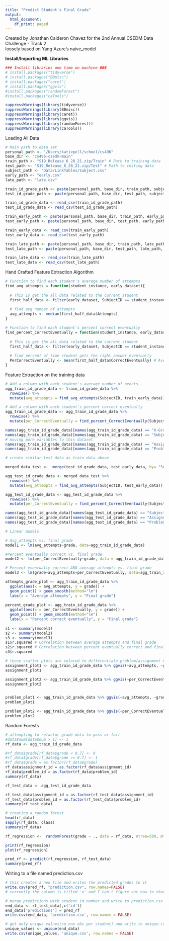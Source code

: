 ```yaml
---
title: "Predict Student's Final Grade"
output:
  html_document:
    df_print: paged
---
```


<p>
Created by Jonathan Calderon Chavez for the 2nd Annual CSEDM Data Challenge - Track 2 <br> loosely based on Yang Azure's naive_model
</p>

<p>
<b> Install/Importing ML Libraries </b>
</p>

```r
### Install libraries one time on machine ###
# install.packages("tidyverse")
# install.packages("BBmisc")
# install.packages("caret")
# install.packages("ggvis")
#install.packages("randomForest")
#install.packages("caTools")
```

```r
suppressWarnings(library(tidyverse))
suppressWarnings(library(BBmisc))
suppressWarnings(library(caret))
suppressWarnings(library(ggvis))
suppressWarnings(library(randomForest))
suppressWarnings(library(caTools))
```
<p>
Loading All Data
</P>

```r
# Main path to data set
personal_path <- "/Users/katiepell/school/cs496"
base_dir <- "cs496-csedm-main"
train_path <- "S19_Release_6_28_21.zip/Train" # Path to training data
test_path <- "S19_Release_6_28_21.zip/Test" # Path to testing data
subject_path <- "Data/LinkTables/Subject.csv"
early_path <- "early.csv"
late_path <- "late.csv"

train_id_grade_path <- paste(personal_path, base_dir, train_path, subject_path, sep="/")
test_id_grade_path <- paste(personal_path, base_dir, test_path, subject_path, sep="/")

train_id_grade_data <- read_csv(train_id_grade_path)
test_id_grade_data <- read_csv(test_id_grade_path)

train_early_path <- paste(personal_path, base_dir, train_path, early_path, sep = "/")
test_early_path <- paste(personal_path, base_dir, test_path, early_path, sep = "/")

train_early_data <- read_csv(train_early_path)
test_early_data <- read_csv(test_early_path)

train_late_path <- paste(personal_path, base_dir, train_path, late_path, sep = "/")
test_late_path <- paste(personal_path, base_dir, test_path, late_path, sep = "/")

train_late_data <- read_csv(train_late_path)
test_late_data <- read_csv(test_late_path)

```

<p>
Hand Crafted Feature Extraction Algorithm
</p>

```r
# Function to find each student's average number of attempts
find_avg_attempts = function(student_instance, early_dataset){
  
  # This is get the all data related to the current student
  first_half_data <- filter(early_dataset, SubjectID == student_instance)
  
  # find avg number of attempts
  avg_attempts <- median(first_half_data$Attempts)
}
```

```r
# Function to find each student's percent correct eventually
find_percent_CorrectEventually = function(student_instance, early_dataset){
  
  # This is get the all data related to the current student
  first_half_data <- filter(early_dataset, SubjectID == student_instance) # All of this student's problem entries from the the early part of the semester
  
  # find percent of time student gets the right answer eventually
  PerCorrectEventually <- mean(first_half_data$CorrectEventually) # Average number correct for all of this student's problems that are attempted
}

```

<p>
Feature Extraction on the training data
</p>

```r
# Add a column with each student's average number of events
agg_train_id_grade_data <- train_id_grade_data %>%
  rowwise() %>%
  mutate(avg_attempts = find_avg_attempts(SubjectID, train_early_data))

# Add a column with each student's percent correct eventually
agg_train_id_grade_data <- agg_train_id_grade_data %>%
  rowwise() %>%
  mutate(per_CorrectEventually = find_percent_CorrectEventually(SubjectID, train_early_data))

names(agg_train_id_grade_data)[names(agg_train_id_grade_data) == "X-Grade"] <- "grade"
names(agg_train_id_grade_data)[names(agg_train_id_grade_data) == "SubjectID"] <- "id"
# moving more variables to this dataset
names(agg_train_id_grade_data)[names(agg_train_id_grade_data) == "AssignmentID"] <- "assignment_id"
names(agg_train_id_grade_data)[names(agg_train_id_grade_data) == "ProblemID"] <- "problem_id"

```

```r
# create similar test data as train data above

merged_data_test <-  merge(test_id_grade_data, test_early_data, by= "SubjectID")

agg_test_id_grade_data <- merged_data_test %>%
  rowwise() %>%
  mutate(avg_attempts = find_avg_attempts(SubjectID, test_early_data))

agg_test_id_grade_data <- agg_test_id_grade_data %>%
  rowwise() %>%
  mutate(per_CorrectEventually = find_percent_CorrectEventually(SubjectID, test_early_data))

names(agg_test_id_grade_data)[names(agg_test_id_grade_data) == "SubjectID"] <- "id"
names(agg_test_id_grade_data)[names(agg_test_id_grade_data) == "AssignmentID"] <- "assignment_id"
names(agg_test_id_grade_data)[names(agg_test_id_grade_data) == "ProblemID"] <- "problem_id"

```


```r
# Linear models

# Avg_attempts vs. final grade
model1 <- lm(avg_attempts~grade, data=agg_train_id_grade_data)

#Percent eventually correct vs. final grade
model2 <- lm(per_CorrectEventually~grade, data = agg_train_id_grade_data)

# Percent eventually correct AND average attempts vs. final grade
model3 <- lm(grade~avg_attempts+per_CorrectEventually, data=agg_train_id_grade_data)

attempts_grade_plot <- agg_train_id_grade_data %>% 
  ggplot(aes(x = avg_attempts, y = grade)) +
  geom_point() + geom_smooth(method="lm")
  labs(x = "Average attempts", y = "Final grade")
  
percent_grade_plot <- agg_train_id_grade_data %>% 
  ggplot(aes(x = per_CorrectEventually, y = grade)) +
  geom_point() + geom_smooth(method="lm")
  labs(x = "Percent correct eventually", y = "Final grade")
  
s1 <- summary(model1)
s2 <- summary(model2)
s3 <- summary(model3)
s1$r.squared # Correlation between average attempts and final grade
s2$r.squared # Correlation between percent eventually correct and final grade
s3$r.squared

```
```r
# these scatter plots are colored to differentiate problem/assignment number
assignment_plot1 <- agg_train_id_grade_data %>% ggvis(~avg_attempts, ~grade, fill = ~assignment_id) %>% layer_points()
assignment_plot1

assignment_plot2 <- agg_train_id_grade_data %>% ggvis(~per_CorrectEventually, ~grade, fill = ~assignment_id) %>% layer_points()
assignment_plot2


problem_plot1 <- agg_train_id_grade_data %>% ggvis(~avg_attempts, ~grade, fill = ~problem_id) %>% layer_points()
problem_plot1

problem_plot2 <- agg_train_id_grade_data %>% ggvis(~per_CorrectEventually, ~grade, fill = ~problem_id) %>% layer_points()
problem_plot2
```


Random Forests
```r

# attempting to refactor grade data to pass or fail
#data$num[data$num > 1] <- 1
rf_data <- agg_train_id_grade_data

#rf_data$grade[rf_data$grade < 0.7] <- 0
#rf_data$grade[rf_data$grade >= 0.7] <- 1
#rf_data$grade = as.factor(rf_data$grade)
rf_data$assignment_id = as.factor(rf_data$assignment_id)
rf_data$problem_id = as.factor(rf_data$problem_id)
summary(rf_data)

```

```r
rf_test_data <- agg_test_id_grade_data

rf_test_data$assignment_id = as.factor(rf_test_data$assignment_id)
rf_test_data$problem_id = as.factor(rf_test_data$problem_id)
summary(rf_test_data)
```

```r
# creating a random forest
head(rf_data)
sapply(rf_data, class)
summary(rf_data)
```
```r
rf_regression <-  randomForest(grade ~ ., data = rf_data, ntree=500, mtry = 8, importance = TRUE, na.action = na.omit)

print(rf_regression)
plot(rf_regression)

```

```r
pred_rf <- predict(rf_regression, rf_test_data)
summary(pred_rf)
```
Writing to a file named prediction.csv
```r
# this creates a new file and writes the predicted grades to it
write.csv(pred_rf, "prediction.csv", row.names=FALSE)
# currently the column is titled 'x' and I can't figure out how to change that

```

```r
# merge predictions with student id number and write to prediction.csv
end_data <- rf_test_data[,c('id')]
end_data['predictions'] = pred_rf
write.csv(end_data, 'prediction.csv', row.names = FALSE)

# get only unique values(so one obs per student) and write to unique.csv
unique_values <- unique(end_data)
write.csv(unique_values, 'unique.csv', row.names = FALSE)

```





